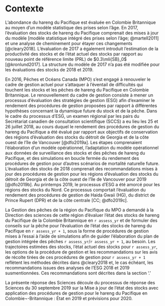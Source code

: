 # Contexte

L’abondance du hareng du Pacifique est évaluée en Colombie Britannique au moyen d’un modèle statistique des prises selon l’âge. En 2017, l’évaluation des stocks de hareng du Pacifique comprenait des mises à jour du modèle [modèle statistique intégré des prises selon l’âge; @martell2011] et une analyse de cheminement pour étayer ces changements [@cleary2018]. L’évaluation de 2017 a également introduit l’estimation de la productivité des stocks et de l’état actuel des stocks par rapport au nouveau point de référence limite (PRL) de $0.3\mli{SB}_0$ [@kronlund2017]. La structure du modèle de 2017 n’a pas été modifiée pour les évaluations des stocks de 2018 et 2019.

En 2016, Pêches et Océans Canada (MPO) s’est engagé à renouveler le cadre de gestion actuel pour s’attaquer à l’éventail de difficultés qui touchent les stocks et les pêches de hareng du Pacifique en Colombie Britannique. Le renouvellement du cadre de gestion consiste à mener un processus d’évaluation des stratégies de gestion (ESG) afin d’examiner le rendement des procédures de gestion proposées par rapport à différentes hypothèses concernant la dynamique future du stock et de la pêche. Dans le cadre du processus d’ESG, un examen régional par les pairs du Secrétariat canadien de consultation scientifique (SCCS) a eu lieu les 25 et 26 juillet 2018, au cours duquel le rendement des procédures de gestion du hareng du Pacifique a été évalué par rapport aux objectifs de conservation des régions d’évaluation des stocks du détroit de Georgia et de la côte ouest de l’île de Vancouver [@dfo2019a]. Les étapes comprenaient l’élaboration d’un modèle opérationnel, l’adaptation du modèle opérationnel aux données de surveillance des stocks et des pêches de hareng du Pacifique, et des simulations en boucle fermée du rendement des procédures de gestion pour d’autres scénarios de mortalité naturelle future. L’évaluation des stocks de 2018 comprenait des recommandations mises à jour des procédures de gestion pour les régions d’évaluation des stocks du détroit de Georgia et de la côte ouest de l’île de Vancouver pour 2019 [@dfo2019b]. Au printemps 2019, le processus d’ESG a été amorcé pour les régions des stocks du Nord. Ce processus comportait l’évaluation du rendement des procédures de gestion de Haida Gwaii (HG), du district de Prince Rupert (DPR) et de la côte centrale [CC; @dfo2019c].

La Gestion des pêches de la région du Pacifique du MPO a demandé à la Direction des sciences de cette région d’évaluer l’état des stocks de hareng du Pacifique de la Colombie Britannique en `r assess_yr` et de formuler des conseils sur la pêche pour l’évaluation de l’état des stocks de hareng du Pacifique en `r assess_yr + 1`, sous la forme de procédures de gestion mises à l’essai à l’aide de simulations afin de guider l’élaboration du plan de gestion intégrée des pêches `r assess_yr`/`r assess_yr + 1`, au besoin. Les trajectoires estimées des stocks, l’état actuel des stocks pour `r assess_yr`, les options de la procédure de gestion et les recommandations sur les avis de récolte tirées de ces procédures de gestion pour `r assess_yr + 1` reflètent les méthodes décrites dans @cleary2018 et, le cas échéant, les recommandations issues des analyses de l’ESG 2018 et 2019 susmentionnées. Ces recommandations sont décrites dans la section ‘\nameref{sec:harv-opts}.’

La présente réponse des Sciences découle du processus de réponse des Sciences du 30 septembre 2019 sur la Mise à jour de l’état des stocks avec application des procédures de gestion pour le hareng du Pacifique en Colombie¬-Britannique : État en 2019 et prévisions pour 2020.
